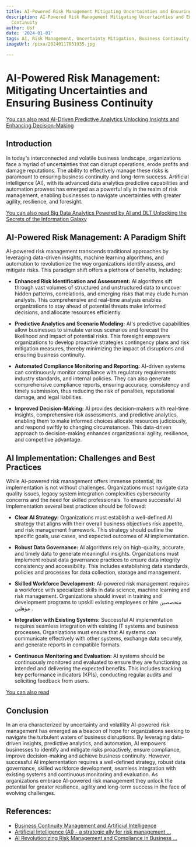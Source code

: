 ```yaml
---
title: AI-Powered Risk Management Mitigating Uncertainties and Ensuring Business Continuity
description: AI-Powered Risk Management Mitigating Uncertainties and Ensuring Business
  Continuity
author: Usf
date: '2024-01-01'
tags: AI, Risk Management, Uncertainty Mitigation, Business Continuity
imageUrl: /pixa/20240117031935.jpg

---
```

#  AI-Powered Risk Management: Mitigating Uncertainties and Ensuring Business Continuity

[You  can also read AI-Driven Predictive Analytics Unlocking Insights and Enhancing Decision-Making](AI-Driven%20Predictive%20Analytics%20Unlocking%20Insights%20and%20Enhancing%20Decision-Making)


## Introduction

In today's interconnected and volatile business landscape, organizations face a  myriad of  uncertainties that can disrupt operations, erode profits and damage reputations. The ability to effectively manage these risks  is paramount to ensuring business continuity and long-term success. Artificial intelligence (AI),  with its advanced  data analytics predictive capabilities and automation prowess has emerged  as a powerful ally in  the realm of  risk management, enabling businesses to navigate uncertainties  with greater agility, resilience, and foresight.

[You  can  also read Big Data Analytics Powered by AI and DLT Unlocking  the Secrets of the Information Galaxy](Big%20Data%20Analytics%20Powered%20by%20AI%20and%20DLT%20Unlocking%20the%20Secrets%20of%20the%20Information%20Galaxy)


## AI-Powered Risk Management: A Paradigm Shift

AI-powered risk management transcends traditional  approaches by leveraging  data-driven insights, machine learning  algorithms, and automation to revolutionize the way organizations identify assess, and  mitigate risks. This paradigm shift offers a plethora of benefits, including:

* **Enhanced Risk Identification and Assessment:** AI algorithms sift through vast volumes of  structured and unstructured data to uncover hidden patterns, correlations, and emerging  risks that may elude human analysts. This comprehensive and  real-time analysis enables organizations to stay ahead of potential threats make informed  decisions, and allocate resources efficiently.

* **Predictive Analytics and Scenario Modeling:** AI's predictive capabilities allow businesses to simulate various scenarios and forecast the likelihood and impact  of  potential  risks. This foresight empowers organizations to develop proactive  strategies contingency plans and risk mitigation measures, thereby  minimizing the impact of disruptions and ensuring business continuity.

* **Automated Compliance  Monitoring and Reporting:** AI-driven  systems can continuously monitor compliance with regulatory requirements industry standards, and internal policies.  They can also  generate comprehensive compliance reports, ensuring accuracy, consistency and timely submission, thus reducing the  risk of penalties, reputational damage, and legal liabilities.

* **Improved Decision-Making:** AI provides decision-makers with real-time insights, comprehensive risk assessments, and predictive analytics, enabling  them to make informed choices allocate resources judiciously,  and  respond  swiftly  to changing circumstances. This data-driven approach to decision-making enhances organizational agility, resilience, and competitive advantage.

## AI Implementation: Challenges and Best Practices

While AI-powered risk management  offers immense potential,  its implementation is not without challenges. Organizations  must navigate data quality issues, legacy system integration complexities cybersecurity concerns and the need for  skilled professionals. To  ensure successful AI implementation several best practices should  be followed:

* **Clear AI Strategy:** Organizations must establish a well-defined AI  strategy that aligns with their overall  business objectives  risk appetite,  and  risk management framework. This strategy should outline the specific goals, use cases, and expected  outcomes of AI  implementation.

* **Robust Data Governance:** AI algorithms rely on high-quality, accurate, and timely data to generate meaningful insights. Organizations  must implement robust data governance practices to ensure data integrity consistency and accessibility. This includes establishing data standards, policies and processes for data collection, storage and management.

* **Skilled Workforce Development:** AI-powered risk  management requires a workforce with specialized skills in data  science, machine learning and risk management. Organizations should invest  in training and development  programs to  upskill existing employees or hire متخصصين مؤهلين .

* **Integration with Existing Systems:** Successful AI implementation requires seamless integration with existing IT systems and  business processes. Organizations must ensure that AI systems can communicate effectively with other systems, exchange data securely, and generate  reports in compatible formats.

* **Continuous Monitoring and Evaluation:** AI systems should be continuously monitored and evaluated to ensure they are functioning as intended and delivering the expected  benefits. This includes tracking key performance  indicators (KPIs), conducting regular audits and soliciting feedback from  users.

[You can also read ]()


## Conclusion

In an era characterized by uncertainty and volatility AI-powered risk management has emerged as a beacon of  hope for organizations seeking to navigate the turbulent waters of business disruptions. By leveraging  data-driven insights, predictive analytics, and  automation, AI empowers businesses to identify and mitigate risks proactively, ensure compliance, improve decision-making and achieve business continuity. However, successful AI implementation requires a well-defined  strategy, robust data governance, skilled workforce development, seamless integration with existing systems and continuous monitoring and evaluation. As organizations embrace AI-powered  risk management they unlock the potential for  greater resilience, agility and long-term success in the face of evolving challenges.

## References:
- [Business Continuity Management and Artificial Intelligence](https://drj.com/journal_main/business-continuity-management-and-artificial-intelligence/)
- [Artificial Intelligence (AI) - a strategic ally for risk management ...](https://www.thebci.org/news/artificial-intelligence-ai-a-strategic-ally-for-risk-management-business-continuity.html)
- [AI Revolutionizing Risk Management and Compliance in Business ...](https://www.linkedin.com/pulse/ai-revolutionizing-risk-management-compliance-chesney-bradshaw)

